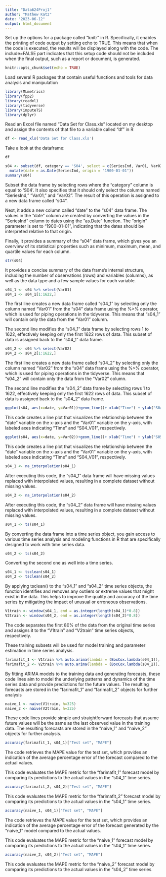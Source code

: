 ```yaml
---
title: "Data624Proj1"
author: "Mathew Katz"
date: "2023-06-12"
output: html_document
---
```

Set up the options for a package called "knitr" in R. Specifically, it enables the printing of code output by setting echo to TRUE. This means that when the code is executed, the results will be displayed along with the code. The include=FALSE part indicates that this setup code should not be included when the final output, such as a report or document, is generated.
```r
knitr::opts_chunk$set(echo = TRUE)
```
Load several R packages that contain useful functions and tools for data analysis and manipulation
```r
library(MLmetrics)
library(fpp2)
library(readxl)
library(tidyverse)
library(imputeTS)
library(dplyr)
```
Read an Excel file named "Data Set for Class.xls" located on my desktop and assign the contents of that file to a variable called "df" in R
```r
df <- read_xls('Data Set for Class.xls')
```
Take a look at the dataframe:
```r
df
```
```r
s04 <- subset(df, category == 'S04', select = c(SeriesInd, Var01, Var02)) %>%
  mutate(date = as.Date(SeriesInd, origin = "1900-01-01"))
summary(s04)
```
Subset the data frame by selecting rows where the "category" column is equal to 'S04'. It also specifies that it should only select the columns named "SeriesInd," "Var01," and "Var02". The result of this operation is assigned to a new data frame called "s04".

Next, it adds a new column called "date" to the "s04" data frame. The values in the "date" column are created by converting the values in the "SeriesInd" column to dates using the "as.Date" function. The "origin" parameter is set to "1900-01-01", indicating that the dates should be interpreted relative to that origin.

Finally, it provides a summary of the "s04" data frame, which gives you an overview of its statistical properties such as minimum, maximum, mean, and quartile values for each column.

```r
str(s04)
```
It provides a concise summary of the data frame's internal structure, including the number of observations (rows) and variables (columns), as well as the data type and a few sample values for each variable.

```r
s04_1 <- s04 %>% select(Var01)
s04_1 <- s04_1[1:1622,]
```
The first line creates a new data frame called "s04_1" by selecting only the column named "Var01" from the "s04" data frame using the %>% operator, which is used for piping operations in the tidyverse. This means that "s04_1" will contain only the data from the "Var01" column.

The second line modifies the "s04_1" data frame by selecting rows 1 to 1622, effectively keeping only the first 1622 rows of data. This subset of data is assigned back to the "s04_1" data frame.

```r
s04_2 <- s04 %>% select(Var02)
s04_2 <- s04_2[1:1622,]
```
The first line creates a new data frame called "s04_2" by selecting only the column named "Var02" from the "s04" data frame using the %>% operator, which is used for piping operations in the tidyverse. This means that "s04_2" will contain only the data from the "Var02" column.

The second line modifies the "s04_2" data frame by selecting rows 1 to 1622, effectively keeping only the first 1622 rows of data. This subset of data is assigned back to the "s04_2" data frame.

```r
ggplot(s04, aes(x=date, y=Var01))+geom_line()+ xlab("Time") + ylab("S04_V01")
```
This code creates a line plot that visualizes the relationship between the "date" variable on the x-axis and the "Var01" variable on the y-axis, with labeled axes indicating "Time" and "S04_V01", respectively.

```r
ggplot(s04, aes(x=date, y=Var02))+geom_line()+ xlab("Time") + ylab("S05_V02")
```
This code creates a line plot that visualizes the relationship between the "date" variable on the x-axis and the "Var01" variable on the y-axis, with labeled axes indicating "Time" and "S04_V01", respectively.

```r
s04_1 <- na_interpolation(s04_1)
```
After executing this code, the "s04_1" data frame will have missing values replaced with interpolated values, resulting in a complete dataset without missing values.

```r
s04_2 <- na_interpolation(s04_2)
```
After executing this code, the "s04_2" data frame will have missing values replaced with interpolated values, resulting in a complete dataset without missing values.

```r
s04_1 <- ts(s04_1)
```
By converting the data frame into a time series object, you gain access to various time series analysis and modeling functions in R that are specifically designed to work with time series data.

```r
s04_2 <- ts(s04_2)
```
Converting the second one as well into a time series.

```r
s04_1 <- tsclean(s04_1)
s04_2 <- tsclean(s04_2)
```
By applying tsclean() to the "s04_1" and "s04_2" time series objects, the function identifies and removes any outliers or extreme values that might exist in the data. This helps to improve the quality and accuracy of the time series by mitigating the impact of unusual or erroneous observations.

```r
V1train <- window(s04_1, end = as.integer(length(s04_1)*0.8))
V2train <- window(s04_2, end = as.integer(length(s04_2)*0.8))
```
The code separates the first 80% of the data from the original time series and assigns it to the "V1train" and "V2train" time series objects, respectively.

These training subsets will be  used for model training and parameter estimation in time series analysis.
```r
farimafit_1 <- V1train %>% auto.arima(lambda = (BoxCox.lambda(s04_1)), stepwise = FALSE) %>% forecast(h = 325)
farimafit_2 <- V2train %>% auto.arima(lambda = (BoxCox.lambda(s04_2)), stepwise = FALSE) %>% forecast(h = 325)
```
By fitting ARIMA models to the training data and generating forecasts, these code lines aim to model the underlying patterns and dynamics of the time series data and provide predictions for the future values. The resulting forecasts are stored in the "farimafit_1" and "farimafit_2" objects for further analysis

```r
naive_1 <- naive(V1train, h=325)
naive_2 <- naive(V2train, h=325)
```
These code lines provide simple and straightforward forecasts that assume future values will be the same as the last observed value in the training data. The resulting forecasts are stored in the "naive_1" and "naive_2" objects for further analysis.

```r
accuracy(farimafit_1, s04_1)["Test set", "MAPE"]
```
The code retrieves the MAPE value for the test set, which provides an indication of the average percentage error of the forecast compared to the actual values.

This code evaluates the MAPE metric for the "farimafit_1" forecast model by comparing its predictions to the actual values in the "s04_1" time series.

```r
accuracy(farimafit_2, s04_2)["Test set", "MAPE"]
```
This code evaluates the MAPE metric for the "farimafit_2" forecast model by comparing its predictions to the actual values in the "s04_1" time series.

```r
accuracy(naive_1, s04_1)["Test set", "MAPE"]
```
The code retrieves the MAPE value for the test set, which provides an indication of the average percentage error of the forecast generated by the "naive_1" model compared to the actual values.

This code evaluates the MAPE metric for the "naive_1" forecast model by comparing its predictions to the actual values in the "s04_1" time series.
```r
accuracy(naive_2, s04_2)["Test set", "MAPE"]
```
This code evaluates the MAPE metric for the "naive_2" forecast model by comparing its predictions to the actual values in the "s04_2" time series.
